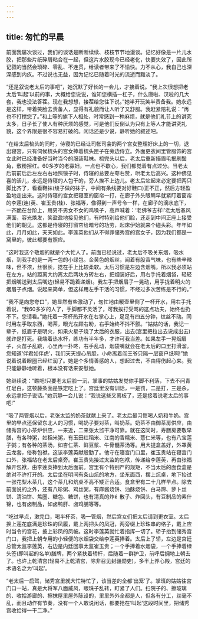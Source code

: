 ```yaml
---
---
---
```

title: 匆忙的早晨
---



前面我屡次谈过，我们的谈话是断断续续、枝枝节节地漫谈。记忆好像是一片儿水胶，把那些片纸碎屑粘合在一起，但这片水胶现今已经老化，快要失效了，因此所记叙的当然会琐碎、零乱、不连贯，给读者带来了不愉快。力不从心，我自己也深深感到内疚。不过说也无益，因为记忆已随着时光的流逝而黯淡了。

“还是叙说老太后的事吧”，她沉默了好长的一会儿，才接着说。“我上次很想把老太后‘叫起’以前的事，大概给您说说，谁知您横插一杠子，什么唐啦、汉啦的几大套，我也没法答茬。现在我想想，接茬给您往下说。”她半开玩笑半责备我。她永远是这样，带着笑脸去责备人，显得有礼貌而让人听了又舒服。我赶紧陪礼说：“再也不打搅您了。”和上等的旗下人相处，时常感到一种麻烦，就是他们礼节上的讲究太多，日子长了使人有种厌烦的感觉，可是他们反倒认为只有上等人才能讲究礼貌，这个界限是很不容易打破的。闲话还是少说，静听她的叙述吧。

“在给太后梳头的同时，侍寝的已经让司帐司衾的两个宫女整理好床上的一切，退出寝宫，只有伺候梳头的宫女捧着梳头匣子在旁边侍立。外面更衣间里管服饰的宫女此时已经准备好当时当今的服装鞋袜。梳完头以后，老太后重新描眉毛抿刷鬓角，敷粉擦红。60多岁的老寡妇，一点也不歇心，我们都觉着有点过分。当老太后前前后后左左右右地照镜子时，侍寝的总要左夸右赞，哄老太后高兴。这种佛见喜的活儿，永远是侍寝的人包干的，旁人挨不上边儿。老太后站起来必定要把两只脚比齐了，看看鞋袜(绫子做的袜子，中间有条线要对好鞋口)正不正，然后方轻盈盈地走出来。这时侍寝的宫女把寝室的窗帘一打，在廊子外头眼睛早就紧盯着窗帘的李莲(连)英、崔玉贵(桂)、张福等，像得到一声号令一样，在廊子的滴水底下，一齐跪在台阶上，用男不男女不女的鸡嗓子，高声喊着：‘老佛爷吉祥!’老太后春风满面，容光焕发，笑盈盈地接见他们，有时特别给他们脸，还走到中间正座上接受他们的朝见。这都是侍寝的打窗帘给暗号的功劳，起床伊始就来个碰头彩。年年如此，月月如此，天天如此。李莲英他们从不得罪储秀宫的宫女子，因为我们都是一窝里的，彼此都要有照应。

“这时我这个敬烟的就是个大忙人了。前面已经说过，老太后不吸关东烟，吸水烟，到我手的是一两一包的小绿包。金黄色的烟丝，闻着有股香气味，也有些辛辣味，但不浓，丝很长，捻在手上比较柔软。太后习惯是左边含烟嘴，所以我必须站在左方，站的距离大约离太后两块方砖左右，把烟装好后，用右手托着烟袋，轻轻把烟嘴送到太后嘴边(轻易不跪着递烟)。我左手把烟眉子一晃动，用手拢着明火的烟眉子点烟。说起来简单，但这样用左手干活的习惯，不经过多次苦练是不行的。”

“我不是向您夸口”，她显然有些激动了，匆忙地由暖壶里倒了一杯开水，用右手托着说，“我60多岁的人了，手脚都不灵活了，可我挨打受骂的这点功夫，始终也扔不下。您请看。”她托着一茶杯热开水在右掌心上，足足有四五分钟，纹丝不动。同时用左手取东西，喝茶，眼光左顾右盼，右手始终不抖不颤。“姑姑的话，我记一辈子，纸眉子是明火，如果火星子烧了太后的衣服，出去(宫里把拉出去说成出去)就许是打死。我端着热水杯，练功有半年多，才许可我当差。如果左手一晃烟眉子，火苗子乱跳，心里再一扑咚，右手乱动，烟袋嘴就会在老太后的口里打滑溜。您知道‘伴君如伴虎’，我们天天提心吊胆，小命离着阎王爷只隔一层窗户纸啊!”她说着说着眼圈已经红润了。她是个多情善感的人，想起过去，不由得伤起心来。我只能静静地听着，根本没有话来安慰她。

她继续说：“瞧吧!只要老太后脸一沉，掌事的姑姑发觉你手脚不利落，下去不问青红皂白，这顿藤条面是铁定吃上了。宫廷里没有训话，一是罚，二是打，三是杀，永远拿把子说话。”她沉静一会儿说：“我说这些又离板了，还是接着说老太后的事吧!”

“吸了两管烟以后，老张太监的奶茶就献上来了。老太后最习惯喝人奶和牛奶。宫里的早点还保留东北人的习惯，喝奶子要对茶，叫奶茶。奶茶不由御茶房供应，由储秀宫的小茶炉供应，一来近，二来张太监干净可靠。就在这同时，寿膳房要敬早膳，有各种粥，如稻米粥，有玉田红稻米、江南的香糯米、薏仁米等，也有八宝莲子粥；有各种的茶汤，如杏仁茶、鲜豆浆、牛骨髓茶汤等。用大提盒盖好，外罩黄云龙套，俗称包袱。这该李莲英献殷勤了。他守在寝宫门口里，崔玉贵站在寝宫门口外，张福站在老太后桌旁。崔玉贵先接过太监的包袱，传递给李莲英，再由张福解开包袱，由李莲英捧到太后面前。宫里有个特别严的规矩，不当太后的面食盒是绝对不许打开的。太后坐在明间有条山炕的地方，坐东面西，摆上炕桌，地下抬过一张花梨木茶几，这个茶几和炕桌不高不矮正合适。食盒里有二十几样早点。除去前面说的之外，还有八珍粥、鸡丝粥，有麻酱烧饼、油酥烧饼、白马蹄、萝卜丝饼、清油饼、焦圈、糖包、糖饼，也有清真的炸纟散子、炸回头，有豆制品的素什锦，也有卤制品，如卤鸭肝、卤鸡脯等等。

“吃过早点，漱完口，喝半杯茶，吸一管烟，然后宫女们把太后请到更衣室。太后换上莲花底满是珍珠的凤履，戴上两把头的凤冠，两旁缀上珍珠串的络子，戴上应时当令的宫花，披上彩凤的凤帔。这时李莲英就忙着指挥一切了。轿子抬到储秀宫门口，我把上朝专用的小轻便的水烟袋交给李莲英捧着。太后上了轿，左边是宫廷总管太监李莲英，右边是内廷回事太监崔玉贵；一个手捧着水烟袋，一个手捧着绿头签(即叫起的名单)膳牌，两个紧扶着轿杆，后随着一群护卫，前呼后拥地上朝去了。也许上乾清宫(轻易不上乾清宫，除非召见封疆勋吏)，多半上养心殿，宫廷的术语名之为‘叫起’。

“老太后一启驾，储秀宫里就大忙特忙了，该当差的全都‘出笼’了。掌班的姑姑往宫门口一站，真是大将军八面威风，眼珠子乱转，盯紧了人们。扫院子的、擦玻璃的、收拾游廊的、擦抹屋里屋外陈设的，里里外外全都是人，但各有分工，丝毫不乱，而且动作有节奏，没有一个人敢说闲话，都要抢在‘叫起’这段时间里，把储秀宫收拾得一干二净。”